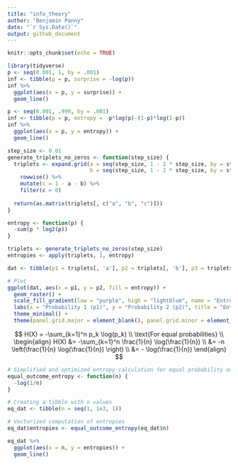 ```yaml
---
title: "info_theory"
author: "Benjamin Panny"
date: "`r Sys.Date()`"
output: github_document
---
```


```r
knitr::opts_chunk$set(echo = TRUE)
```

```r
library(tidyverse)
p <- seq(0.001, 1, by = .001)
inf <- tibble(p = p, surprise = -log(p))
inf %>% 
  ggplot(aes(x = p, y = surprise)) +
  geom_line()
```


```r
p <- seq(0.001, .999, by = .001)
inf <- tibble(p = p, entropy = -p*log(p)-(1-p)*log(1-p))
inf %>% 
  ggplot(aes(x = p, y = entropy)) +
  geom_line()
```



```r
step_size <- 0.01
generate_triplets_no_zeros <- function(step_size) {
  triplets <- expand.grid(a = seq(step_size, 1 - 2 * step_size, by = step_size),
                          b = seq(step_size, 1 - 2 * step_size, by = step_size)) %>%
    rowwise() %>%
    mutate(c = 1 - a - b) %>%
    filter(c > 0)
  
  return(as.matrix(triplets[, c("a", "b", "c")]))
}

entropy <- function(p) {
  -sum(p * log2(p))
}

triplets <- generate_triplets_no_zeros(step_size)
entropies <- apply(triplets, 1, entropy)

dat <- tibble(p1 = triplets[, 'a'], p2 = triplets[, 'b'], p3 = triplets[, 'c'], entropy = entropies)

# Plot
ggplot(dat, aes(x = p1, y = p2, fill = entropy)) +
  geom_raster() +
  scale_fill_gradient(low = "purple", high = "lightblue", name = "Entropy") +
  labs(x = "Probability 1 (p1)", y = "Probability 2 (p2)", title = "Entropy of Probability Triplets") +
  theme_minimal() +
  theme(panel.grid.major = element_blank(), panel.grid.minor = element_blank())
```


$$
H(X) = -\sum_{k=1}^n p_k \log(p_k) \\
\text{For equal probabilities} \\
\begin{align}
H(X) &= -\sum_{k=1}^n \frac{1}{n} \log(\frac{1}{n}) \\
&= -n \left(\frac{1}{n} \log(\frac{1}{n}) \right) \\
&= - \log(\frac{1}{n})
\end{align}
$$


```r
# Simplified and optimized entropy calculation for equal probability outcomes
equal_outcome_entropy <- function(n) {
  -log(1/n)
}

# Creating a tibble with n values
eq_dat <- tibble(n = seq(1, 1e3, 1))

# Vectorized computation of entropies
eq_dat$entropies <- equal_outcome_entropy(eq_dat$n)
```

```r
eq_dat %>% 
  ggplot(aes(x = n, y = entropies)) +
  geom_line()
```


